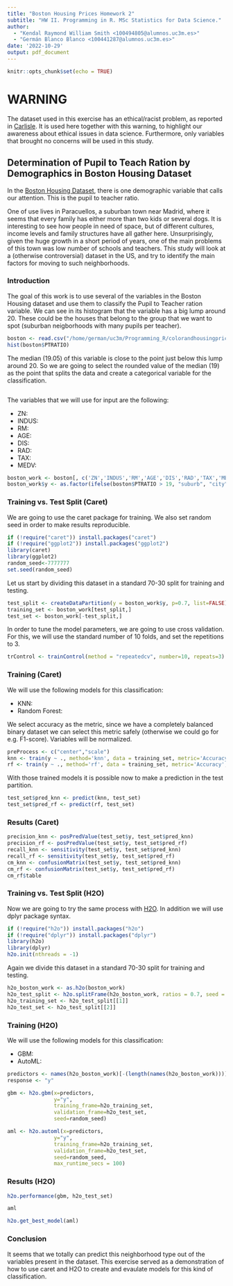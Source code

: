 ```yaml
---
title: "Boston Housing Prices Homework 2"
subtitle: "HW II. Programming in R. MSc Statistics for Data Science."
author:
  - "Kendal Raymond William Smith <100494805@alumnos.uc3m.es>"
  - "Germán Blanco Blanco <100441287@alumnos.uc3m.es>"
date: '2022-10-29'
output: pdf_document
---
```


```r
knitr::opts_chunk$set(echo = TRUE)
```

# WARNING

The dataset used in this exercise has an ethical/racist problem, as reported in [Carlisle](https://medium.com/@docintangible/racist-data-destruction-113e3eff54a8).
It is used here together with this warning, to highlight our awareness about ethical issues in data science.
Furthermore, only variables that brought no concerns will be used in this study.

## Determination of Pupil to Teach Ration by Demographics in Boston Housing Dataset

In the [Boston Housing Dataset](https://www.kaggle.com/datasets/vikrishnan/boston-house-prices), there is one demographic variable that calls our attention.
This is the pupil to teacher ratio.

One of use lives in Paracuellos, a suburban town near Madrid, where it seems that every family has either more than two kids or several dogs.
It is interesting to see how people in need of space, but of different cultures, income levels and family structures have all gather here.
Unsurprisingly, given the huge growth in a short period of years, one of the main problems of this town was low number of schools and teachers.
This study will look at a (otherwise controversial) dataset in the US, and try to identify the main factors for moving to such neighborhoods.

### Introduction

The goal of this work is to use several of the variables in the Boston Housing dataset and use them to classify the Pupil to Teacher ration variable.
We can see in its histogram that the variable has a big lump around 20.
These could be the houses that belong to the group that we want to spot (suburban neigborhoods with many pupils per teacher).

```r
boston <- read.csv("/home/german/uc3m/Programming_R/colorandhousingprices/boston_house_prices.csv")
hist(boston$PTRATIO)
```

The median (19.05) of this variable is close to the point just below this lump around 20.
So we are going to select the rounded value of the median (19) as the point that splits the data and create a categorical variable for the classification.

```r
```

The variables that we will use for input are the following:

- ZN: 
- INDUS:
- RM:
- AGE:
- DIS:
- RAD:
- TAX:
- MEDV:

```r
boston_work <- boston[, c('ZN','INDUS','RM','AGE','DIS','RAD','TAX','MEDV')]
boston_work$y <- as.factor(ifelse(boston$PTRATIO > 19, "suburb", "city"))
```

### Training vs. Test Split (Caret)

We are going to use the caret package for training.
We also set random seed in order to make results reproducible.

```r
if (!require("caret")) install.packages("caret")
if (!require("ggplot2")) install.packages("ggplot2")
library(caret)
library(ggplot2)
random_seed<-7777777
set.seed(random_seed)
```

Let us start by dividing this dataset in a standard 70-30 split for training and testing.

```r
test_split <- createDataPartition(y = boston_work$y, p=0.7, list=FALSE)
training_set <- boston_work[test_split,]
test_set <- boston_work[-test_split,]
```

In order to tune the model parameters, we are going to use cross validation.
For this, we will use the standard number of 10 folds, and set the repetitions to 3.

```r
trControl <- trainControl(method = "repeatedcv", number=10, repeats=3)
```

### Training (Caret)

We will use the following models for this classification:

- KNN:
- Random Forest:

We select accuracy as the metric, since we have a completely balanced binary dataset we can select this metric safely (otherwise we could go for e.g. F1-score).
Variables will be normalized.

```r
preProcess <- c("center","scale")
knn <- train(y ~ ., method='knn', data = training_set, metric='Accuracy',preProcess = preProcess, trControl=trControl)
rf <- train(y ~ ., method='rf', data = training_set, metric='Accuracy',preProcess = preProcess, trControl=trControl)
```
With those trained models it is possible now to make a prediction in the test partition.
```r
test_set$pred_knn <- predict(knn, test_set)
test_set$pred_rf <- predict(rf, test_set)
```

### Results (Caret)

```r
precision_knn <- posPredValue(test_set$y, test_set$pred_knn)
precision_rf <- posPredValue(test_set$y, test_set$pred_rf)
recall_knn <- sensitivity(test_set$y, test_set$pred_knn)
recall_rf <- sensitivity(test_set$y, test_set$pred_rf)
cm_knn <- confusionMatrix(test_set$y, test_set$pred_knn)
cm_rf <- confusionMatrix(test_set$y, test_set$pred_rf)
cm_rf$table
```

### Training vs. Test Split (H2O)

Now we are going to try the same process with [H2O](https://docs.h2o.ai/h2o/latest-stable/h2o-docs/automl.html).
In addition we will use dplyr package syntax.

```r
if (!require("h2o")) install.packages("h2o")
if (!require("dplyr")) install.packages("dplyr")
library(h2o)
library(dplyr)
h2o.init(nthreads = -1)
```

Again we divide this dataset in a standard 70-30 split for training and testing.

```r
h2o_boston_work <- as.h2o(boston_work)
h2o_test_split <- h2o.splitFrame(h2o_boston_work, ratios = 0.7, seed = random_seed)
h2o_training_set <- h2o_test_split[[1]]
h2o_test_set <- h2o_test_split[[2]]
```

### Training (H2O)

We will use the following models for this classification:

- GBM:
- AutoML:

```r
predictors <- names(h2o_boston_work)[-(length(names(h2o_boston_work)))]
response <- "y"

gbm <- h2o.gbm(x=predictors,
               y="y",
               training_frame=h2o_training_set,
               validation_frame=h2o_test_set,
               seed=random_seed)

aml <- h2o.automl(x=predictors,
               y="y",
               training_frame=h2o_training_set,
               validation_frame=h2o_test_set,
               seed=random_seed,
               max_runtime_secs = 100)
```

### Results (H2O)

```r
h2o.performance(gbm, h2o_test_set)
```
```r
aml
```

```r
h2o.get_best_model(aml)
```

### Conclusion

It seems that we totally can predict this neighborhood type out of the variables present in the dataset.
This exercise served as a demonstration of how to use caret and H2O to create and evaulate models for this kind of classification.

